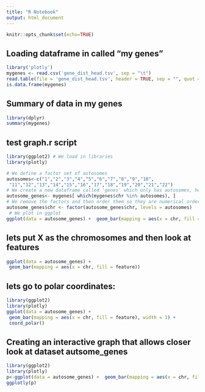```yaml
---
title: "R Notebook"
output: html_document
---
```


```r
knitr::opts_chunk$set(echo=TRUE)
```


## Loading dataframe in called "my genes"

```r
library('plotly')
mygenes <- read.csv('gene_dist_head.tsv', sep = "\t")
read.table(file = 'gene_dist_head.tsv', header = TRUE, sep = "", quot = "\"",)
is.data.frame(mygenes)
```
## Summary of data in my genes

```r
library(dplyr)
summary(mygenes)
```
## test graph.r script

```r
library(ggplot2) # We load in libraries
library(plotly)
```


```r
# We define a factor set of autosomes
autosomes<-c("1","2","3","4","5","6","7","8","9","10",
 "11","12","13","14","15","16","17","18","19","20","21","22")  
# We create a new dataframe called 'genes' which only has autosomes, however we still have those additional factors
autosome_genes<- mygenes[ which(mygenes$chr %in% autosomes), ] 
# We remove the factors and then order them so they are numerical order and not alphabetical
autosome_genes$chr <- factor(autosome_genes$chr, levels = autosomes) 
 # We plot in ggplot 
ggplot(data = autosome_genes) +  geom_bar(mapping = aes(x = chr, fill = feature), width = 1)
```
## lets put X as the chromosomes and then look at features
```r
ggplot(data = autosome_genes) +
 geom_bar(mapping = aes(x = chr, fill = feature))
```


## lets go to polar coordinates:

```r
library(ggplot2)
library(plotly)
ggplot(data = autosome_genes) +
 geom_bar(mapping = aes(x = chr, fill = feature), width = 1) +
 coord_polar()
```
## Creating an interactive graph that allows closer look at dataset autsome_genes

```r
library(ggplot2)
library(plotly)
p<-ggplot(data = autosome_genes) +  geom_bar(mapping = aes(x = chr, fill = feature), width = 1)
ggplotly(p)
```




